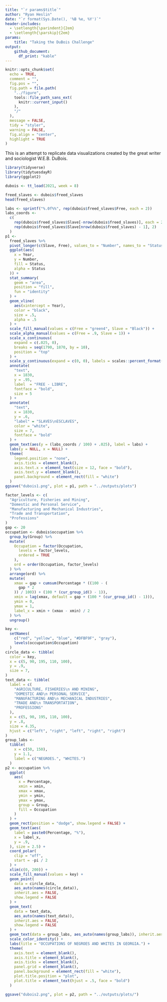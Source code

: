 ---
title: "`r params$title`"
author: "Ryan Heslin"
date: "`r format(Sys.Date(), '%B %e, %Y')`"
header-includes:
  - \setlength{\parindent}{2em}
  - \setlength{\parskip}{2em}
params:
    title: "Taking the DuBois Challenge"
output:
    github_document:
      df_print: "kable"
---

```{r setup, include=FALSE}
knitr::opts_chunk$set(
  echo = TRUE,
  comment = "",
  fig.pos = "",
  fig.path = file.path(
    "../figure",
    tools::file_path_sans_ext(
      knitr::current_input()
    ),
    "/"
  ),
  message = FALSE,
  tidy = "styler",
  warning = FALSE,
  fig.align = "center",
  highlight = TRUE
)
```

This is an attempt to replicate data visualizations created by the great writer and sociologist W.E.B. DuBois.
```{r}
library(tidyverse)
library(tidytuesdayR)
library(ggplot2)

dubois <- tt_load(2021, week = 8)
```

```{r}
freed_slaves <- dubois$freed_slaves
head(freed_slaves)
```

```{r}
labs <- sprintf("%.0f%%", rep(dubois$freed_slaves$Free, each = 2))
labs_coords <-
  c(
    rep(dubois$freed_slaves$Slave[-nrow(dubois$freed_slaves)], each = 2),
    rep(dubois$freed_slaves$Slave[nrow(dubois$freed_slaves) - 1], 2)
  )
p1 <-
  freed_slaves %>%
  pivot_longer(c(Slave, Free), values_to = "Number", names_to = "Status") %>%
  ggplot(aes(
    x = Year,
    y = Number,
    fill = Status,
    alpha = Status
  )) +
  stat_summary(
    geom = "area",
    position = "fill",
    fun = "identity"
  ) +
  geom_vline(
    aes(xintercept = Year),
    color = "black",
    size = .5,
    alpha = .5
  ) +
  scale_fill_manual(values = c(Free = "green4", Slave = "Black")) +
  scale_alpha_manual(values = c(Free = .9, Slave = 1)) +
  scale_x_continuous(
    expand = c(.025, 0),
    breaks = seq(1790, 1870, by = 10),
    position = "top"
  ) +
  scale_y_continuous(expand = c(0, 0), labels = scales::percent_format()) +
  annotate(
    "text",
    x = 1830,
    y = .95,
    label  = "FREE - LIBRE",
    fontface = "bold",
    size = 5
  ) +
  annotate(
    "text",
    x = 1830,
    y = .6,
    "label" = "SLAVES\nESCLAVES",
    color = "white",
    size = 7,
    fontface = "bold"
  ) +
  geom_text(aes(y = (labs_coords / 100) + .025), label = labs) +
  labs(y = NULL, x = NULL) +
  theme(
    legend.position = "none",
    axis.ticks = element_blank(),
    axis.text.x = element_text(size = 12, face = "bold"),
    axis.text.y = element_blank(),
    panel.background = element_rect(fill = "white")
  )
ggsave("dubois1.png", plot = p1, path = "../outputs/plots")
```
```{r}
factor_levels <- c(
  "Agriculture, Fisheries and Mining",
  "Domestic and Personal Service",
  "Manufacturing and Mechanical Industries",
  "Trade and Transportation",
  "Professions"
)
gap <- 20
occupation <- dubois$occupation %>%
  group_by(Group) %>%
  mutate(
    Occupation = factor(Occupation,
      levels = factor_levels,
      ordered = TRUE
    ),
    ord = order(Occupation, factor_levels)
  ) %>%
  arrange(ord) %>%
  mutate(
    xmax = gap + cumsum(Percentage * ((100 - (
      gap * 2
    )) / 100)) + (100 * (cur_group_id() - 1)),
    xmin = lag(xmax, default = gap + (100 * (cur_group_id() - 1))),
    ymin = 0,
    ymax = 1,
    label_x = xmin + (xmax - xmin) / 2
  ) %>%
  ungroup()

key <-
  setNames(
    c("red", "yellow", "blue", "#DFBF9F", "gray"),
    levels(occupation$Occupation)
  )
circle_data <- tibble(
  color = key,
  x = c(5, 90, 195, 110, 100),
  y = .9,
  size = 7,
)
text_data <- tibble(
  label = c(
    "AGRICULTURE, FISHERIES\n AND MINING",
    "DOMESTIC AND\n PERSONAL SERVICE",
    "MANUFACTURING AND\n MECHANICAL INDUSTRIES",
    "TRADE AND\n TRANSPORTATION",
    "PROFESSIONS"
  ),
  x = c(5, 90, 195, 110, 100),
  y = .8,
  size = 4.35,
  hjust = c("left", "right", "left", "right", "right")
)
group_labs <-
  tibble(
    x = c(50, 150),
    y = 1.1,
    label = c("NEGROES.", "WHITES.")
  )
p2 <- occupation %>%
  ggplot(
    aes(
      x = Percentage,
      xmin = xmin,
      xmax = xmax,
      ymin = ymin,
      ymax = ymax,
      group = Group,
      fill = Occupation
    )
  ) +
  geom_rect(position = "dodge", show.legend = FALSE) +
  geom_text(aes(
    label = paste0(Percentage, "%"),
    x = label_x,
    y = .9,
  ), size = 2.5) +
  coord_polar(
    clip = "off",
    start = -pi / 2
  ) +
  xlim(c(0, 200)) +
  scale_fill_manual(values = key) +
  geom_point(
    data = circle_data,
    aes_auto(names(circle_data)),
    inherit.aes = FALSE,
    show.legend = FALSE
  ) +
  geom_text(
    data = text_data,
    aes_auto(names(text_data)),
    inherit.aes = FALSE,
    show.legend = FALSE
  ) +
  geom_text(data = group_labs, aes_auto(names(group_labs)), inherit.aes = FALSE) +
  scale_color_identity() +
  labs(title = "OCCUPATIONS OF NEGROES AND WHITES IN GEORGIA.") +
  theme(
    axis.text = element_blank(),
    axis.title = element_blank(),
    axis.ticks = element_blank(),
    panel.grid = element_blank(),
    panel.background = element_rect(fill = "white"),
    plot.title.position = "plot",
    plot.title = element_text(hjust = .5, face = "bold")
  )

ggsave("dubois2.png", plot = p2, path = "../outputs/plots/")
```
